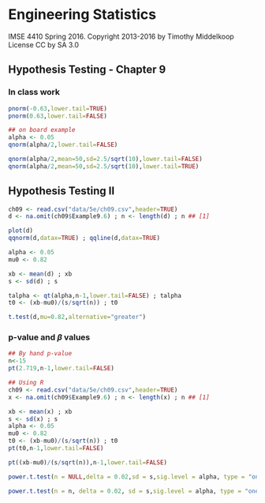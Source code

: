 # Engineering Statistics
IMSE 4410 Spring 2016. Copyright 2013-2016 by Timothy Middelkoop License CC by SA 3.0

## Hypothesis Testing - Chapter 9

### In class work

```r
pnorm(-0.63,lower.tail=TRUE)
pnorm(0.63,lower.tail=FALSE)

## on board example
alpha <- 0.05
qnorm(alpha/2,lower.tail=FALSE)

qnorm(alpha/2,mean=50,sd=2.5/sqrt(10),lower.tail=FALSE)
qnorm(alpha/2,mean=50,sd=2.5/sqrt(10),lower.tail=TRUE)

```


## Hypothesis Testing II

```r
ch09 <- read.csv("data/5e/ch09.csv",header=TRUE)
d <- na.omit(ch09$Example9.6) ; n <- length(d) ; n ## [1] 

plot(d)
qqnorm(d,datax=TRUE) ; qqline(d,datax=TRUE)

alpha <- 0.05
mu0 <- 0.82

xb <- mean(d) ; xb
s <- sd(d) ; s

talpha <- qt(alpha,n-1,lower.tail=FALSE) ; talpha
t0 <- (xb-mu0)/(s/sqrt(n)) ; t0

t.test(d,mu=0.82,alternative="greater")
```
### p-value and $\beta$ values

```r
## By hand p-value
n<-15
pt(2.719,n-1,lower.tail=FALSE)

## Using R
ch09 <- read.csv("data/5e/ch09.csv",header=TRUE)
x <- na.omit(ch09$Example9.6) ; n <- length(x) ; n ## [1] 

xb <- mean(x) ; xb
s <- sd(x) ; s
alpha <- 0.05
mu0 <- 0.82
t0 <- (xb-mu0)/(s/sqrt(n)) ; t0
pt(t0,n-1,lower.tail=FALSE)

pt((xb-mu0)/(s/sqrt(n)),n-1,lower.tail=FALSE)

power.t.test(n = NULL,delta = 0.02,sd = s,sig.level = alpha, type = "one.sample", alternative="one.sided", power=0.80)

power.t.test(n = n, delta = 0.02, sd = s,sig.level = alpha, type = "one.sample", alternative="one.sided", power=NULL)


```